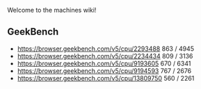 Welcome to the machines wiki!

==GeekBench==
* [[ASUS P9X79|https://browser.geekbench.com/v5/cpu/2293488]] 863 / 4945
* [[MacBook Pro 15|https://browser.geekbench.com/v5/cpu/2234434]] 809 / 3136
* [[Mac Pro|https://browser.geekbench.com/v5/cpu/9193605]] 670 / 6341
* [[Dell Latitude 5580|https://browser.geekbench.com/v5/cpu/9194593]] 767 / 2676
* [[Lenovo Thinkstation S20|https://browser.geekbench.com/v5/cpu/13809750]] 560 / 2261
